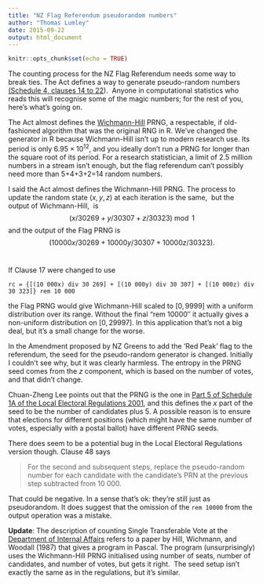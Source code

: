 ```yaml
---
title: "NZ Flag Referendum pseudorandom numbers"
author: "Thomas Lumley"
date: 2015-09-22
output: html_document
---
```


```r
knitr::opts_chunk$set(echo = TRUE)
```

The counting process for the NZ Flag Referendum needs some way to break ties. The Act defines a way to generate pseudo-random numbers [(Schedule 4, clauses 14 to 22](http://www.legislation.govt.nz/act/public/2015/0066/16.0/DLM6405468.html)).  Anyone in computational statistics who reads this will recognise some of the magic numbers; for the rest of you, here’s what’s going on.

The Act almost defines the [Wichmann-Hill](https://en.wikipedia.org/wiki/Wichmann-Hill) PRNG, a respectable, if old-fashioned algorithm that was the original RNG in R. We’ve changed the generator in R because Wichmann-Hill isn’t up to modern research use. Its period is only $6.95\times 10^{12}$, and you ideally don’t run a PRNG for longer than the square root of its period. For a research statistician, a limit of 2.5 million numbers in a stream isn’t enough, but the flag referendum can’t possibly need more than 5+4+3+2=14 random numbers.

I said the Act almost defines the Wichmann-Hill PRNG. The process to update the random state $(x,\,y,\,z)$ at each iteration is the same,  but the output of Wichmann-Hill,  is $$(x/30269 + y/30307 + z/30323) \bmod 1$$ and the output of the Flag PRNG is $$(10000x/30269 + 10000y/30307 + 10000z/30323).$$ 

If Clause 17 were changed to use

```
rc = {[(10 000x) div 30 269] + [(10 000y) div 30 307] + [(10 000z) div 30 323]} rem 10 000
```

the Flag PRNG would give Wichmann-Hill scaled to $[0,\,9999]$ with a uniform distribution over its range. Without the final “rem 10000″ it actually gives a non-uniform distribution on $[0,\,29997]$. In this application that’s not a big deal, but it’s a small change for the worse.

In the Amendment proposed by NZ Greens to add the ‘Red Peak’ flag to the referendum, the seed for the pseudo-random generator is changed. Initially I couldn’t see why, but it was clearly harmless. The entropy in the PRNG seed comes from the $z$ component, which is based on the number of votes, and that didn’t change.

Chuan-Zheng Lee points out that the PRNG is the one in [Part 5 of Schedule 1A of the Local Electoral Regulations 2001](http://www.legislation.govt.nz/regulation/public/2001/0145/latest/DLM57125.html), and this defines the $x$ part of the seed to be the number of candidates plus 5. A possible reason is to ensure that elections for different positions (which might have the same number of votes, especially with a postal ballot) have different PRNG seeds.

There does seem to be a potential bug in the Local Electoral Regulations version though. Clause 48 says

> For the second and subsequent steps, replace the pseudo-random number for each candidate with the candidate's PRN at the previous step subtracted from 10 000.

That could be negative. In a sense that’s ok: they’re still just as pseudorandom. It does suggest that the omission of the `rem 10000` from the output operation was a mistake.

  

**Update**: The description of counting Single Transferable Vote at the [Department of Internal Affairs](http://www.dia.govt.nz/DIAWebsite.nsf/0/38f781eae0881449cc256c0f00152ea3?OpenDocument) refers to a paper by Hill, Wichmann, and Woodall (1987) that gives a program in Pascal. The program (unsurprisingly) uses the Wichmann-Hill PRNG initialised using number of seats, number of candidates, and number of votes, but gets it right.  The seed setup isn’t exactly the same as in the regulations, but it’s similar. 

